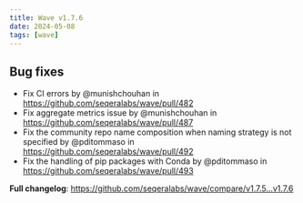 ```yaml
---
title: Wave v1.7.6
date: 2024-05-08
tags: [wave]
---
```


## Bug fixes

- Fix CI errors by @munishchouhan in https://github.com/seqeralabs/wave/pull/482
- Fix aggregate metrics issue by @munishchouhan in https://github.com/seqeralabs/wave/pull/487
- Fix the community repo name composition when naming strategy is not specified by @pditommaso in https://github.com/seqeralabs/wave/pull/492
- Fix the handling of pip packages with Conda by @pditommaso in https://github.com/seqeralabs/wave/pull/493

**Full changelog**: https://github.com/seqeralabs/wave/compare/v1.7.5...v1.7.6
